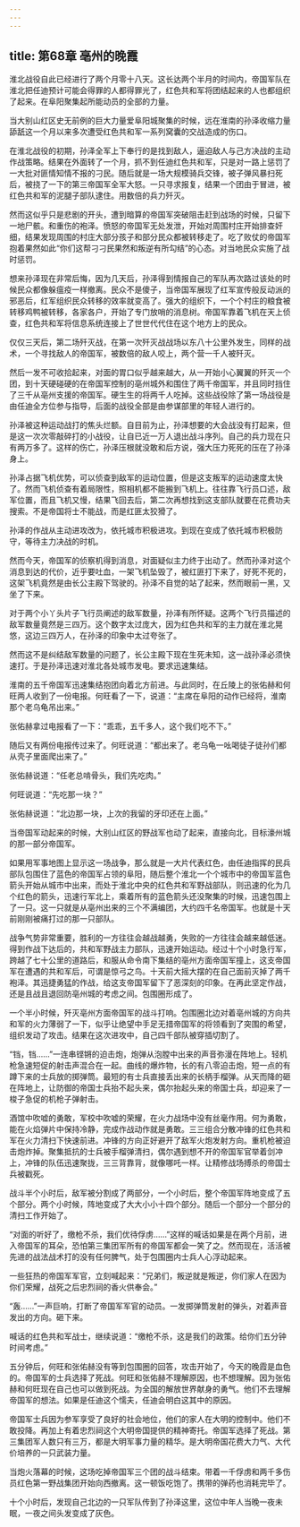 ```yaml
---
---
---
```

title: 第68章 亳州的晚霞
---



淮北战役自此已经进行了两个月零十八天。这长达两个半月的时间内，帝国军队在淮北把任迪预计可能会得罪的人都得罪光了，红色共和军将团结起来的人也都组织了起来。在阜阳聚集起所能动员的全部的力量。

当大别山红区史无前例的巨大力量爱阜阳城聚集的时候，远在淮南的孙泽收缩力量舔舐这一个月以来多次遭受红色共和军一系列窝囊的交战造成的伤口。

在淮北战役的初期，孙泽全军上下奉行的是找到敌人，逼迫敌人与己方决战的主动作战策略。结果在外面转了一个月，抓不到任迪红色共和军，只是对一路上惩罚了一大批对匪情知情不报的刁民。随后就是一场大规模骑兵交锋，被子弹风暴扫死后，被挠了一下的第三帝国军全军大怒。一只寻求报复，结果一个团由于冒进，被红色共和军的泥腿子部队逮住。用数倍的兵力歼灭。

然而这似乎只是悲剧的开头，遭到暗算的帝国军突破阻击赶到战场的时候，只留下一地尸骸。和重伤的袍泽。愤怒的帝国军无处发泄，开始对周围村庄开始排查奸细，结果发现周围的村庄大部分孩子和部分民众都被转移走了。吃了败仗的帝国军抱着果然如此“你们这帮刁刁民果然和叛逆有所勾结”的心态。对当地民众实施了战时惩罚。

想来孙泽现在非常后悔，因为几天后，孙泽得到情报自己的军队再次路过该处的时候民众都像躲瘟疫一样撤离。民众不是傻子，当帝国军展现了红军宣传般反动派的邪恶后，红军组织民众转移的效率就变高了。强大的组织下，一个个村庄的粮食被转移鸡鸭被转移，各家各户，开始了专门放哨的消息树。帝国军靠着飞机在天上侦查，红色共和军将信息系统连接上了世世代代住在这个地方上的民众。

仅仅三天后，第二场歼灭战，在第一次歼灭战战场以东八十公里外发生，同样的战术，一个寻找敌人的帝国军，被数倍的敌人咬上，两个营一千人被歼灭。

然后一发不可收拾起来，对面的胃口似乎越来越大，从一开始小心翼翼的歼灭一个团，到十天硬碰硬的在帝国军控制的亳州城外和围住了两千帝国军，并且同时挡住了三千从亳州支援的帝国军。硬生生的将两千人吃掉。这些战役除了第一场战役是由任迪全方位参与指导，后面的战役全部是由参谋部里的年轻人进行的。

孙泽被这种运动战打的焦头烂额。自目前为止，孙泽想要的大会战没有打起来，但是这一次次零敲碎打的小战役，让自已近一万人退出战斗序列。自己的兵力现在只有两万多了。这样的伤亡，孙泽压根就没敢和后方说，强大压力死死的压在了孙泽身上。

孙泽占据飞机优势，可以侦查到敌军的运动位置，但是这支叛军的运动速度太快了。然而飞机侦查有着局限性，照相机都不能搬到飞机上。往往靠飞行员口述，敌军位置，而且飞机又慢，结果飞回去后，第二次再想找到这支部队就要在花费功夫搜索。不是帝国将士不能战，而是红匪太狡猾了。

孙泽的作战从主动进攻改为，依托城市积极进攻。到现在变成了依托城市积极防守，等待主力决战的时机。

然而今天，帝国军的侦察机得到消息，对面疑似主力终于出动了。然而孙泽对这个消息到达的代价，近乎要吐血，一架飞机坠毁了，被红匪打下来了，好死不死的，这架飞机竟然是由长公主殿下驾驶的。孙泽不自觉的站了起来，然而眼前一黑，又坐了下来。

对于两个小丫头片子飞行员阐述的敌军数量，孙泽有所怀疑。这两个飞行员描述的敌军数量竟然是三四万。这个数字太过庞大，因为红色共和军的主力就在淮北晃悠，这边三四万人，在孙泽的印象中太过夸张了。

然而这不是纠结敌军数量的问题了，长公主殿下现在生死未知，这一战孙泽必须快速打。于是孙泽迅速对淮北各处城市发电。要求迅速集结。

淮南的五千帝国军迅速集结抱团向着北方前进。与此同时，在丘陵上的张佑赫和何旺两人收到了一份电报。何旺看了一下，说道：“主席在阜阳的动作已经将，淮南那个老乌龟吊出来。”

张佑赫拿过电报看了一下：“乖乖，五千多人，这个我们吃不下。”

随后又有两份电报传过来了。何旺说道：“都出来了。老乌龟一吆喝徒子徒孙们都从壳子里面爬出来了。”

张佑赫说道：“任老总啃骨头，我们先吃肉。”

何旺说道：“先吃那一块？”

张佑赫说道：“北边那一块，上次的我留的牙印还在上面。”

当帝国军动起来的时候，大别山红区的野战军也动了起来，直接向北，目标濠州城的那一部分帝国军。

如果用军事地图上显示这一场战争，那么就是一大片代表红色，由任迪指挥的民兵部队包围住了蓝色的帝国军占领的阜阳，随后整个淮北一个个城市中的帝国军蓝色箭头开始从城市中出来，而处于淮北中央的红色共和军野战部队，则迅速的化为几个红色的箭头，迅速行军北上，乘着所有的蓝色箭头还没聚集的时候，迅速包围上了一只。这一只就是从亳州出来的三个不满编团，大约四千名帝国军。也就是十天前刚刚被痛打过的那一只部队。

战争气势非常重要，胜利的一方往往会越战越勇，失败的一方往往会越来越低迷。得到作战下达后的，共和军野战主力部队，迅速开始运动。经过十个小时急行军，跨越了七十公里的道路后，和服从命令南下集结的亳州方面帝国军撞上，这支帝国军在遭遇的共和军后，可谓是惊弓之鸟。十天前大摇大摆的在自己面前灭掉了两千袍泽。其迅捷勇猛的作战，给这支帝国军留下了恶深刻的印象。在再此坚定作战，还是且战且退回防亳州城的考虑之间。包围圈形成了。

一个半小时候，歼灭亳州方面帝国军的战斗打响。包围圈北边对着亳州城的方向共和军的火力薄弱了一下，似乎让绝望中手足无措帝国军的将领看到了突围的希望，组织发动了攻击。结果在这次进攻中，自己四千部队被穿插切割了。

“铛，铛……”一连串铿锵的迫击炮，炮弹从泡膛中出来的声音弥漫在阵地上。轻机枪急速短促的射击声混合在一起。曲线的爆炸物，长的有八零迫击炮，短一点的有蹲下来的士兵放的掷弹筒。最短的有士兵直接丢出来的长柄手榴弹。从天而降的砸在阵地上，让防御的帝国士兵抬不起头来，偶尔抬起头来的帝国士兵，却迎来了一梭子急促的机枪子弹射击。

酒馆中吹嘘的勇敢，军校中吹嘘的荣耀，在火力战场中没有丝毫作用。何为勇敢，能在火焰弹片中保持冷静，完成作战动作就是勇敢。三三组合分散冲锋的红色共和军在火力清扫下快速前进。冲锋的方向正好避开了敌军火炮发射方向。重机枪被迫击炮炸掉。聚集抵抗的士兵被手榴弹清扫，偶尔遇到想不开的帝国军官举着剑冲上，冲锋的队伍迅速聚拢，三三背靠背，就像哪吒一样。让精修战场搏杀的帝国士兵被戳死。

战斗半个小时后，敌军被分割成了两部分，一个小时后，整个帝国军阵地变成了五个部分。两个小时候，阵地变成了大大小小十四个部分。随后一个部分一个部分的清扫工作开始了。

“对面的听好了，缴枪不杀，我们优待俘虏……”这样的喊话如果是在两个月前，进入帝国军的耳朵，恐怕第三集团军所有的帝国军都会一笑了之。然而现在，活活被先进的战法战术打的没有任何脾气，处于包围圈内士兵人心浮动起来。

一些狂热的帝国军军官，立刻喊起来：“兄弟们，叛逆就是叛逆，你们家人在因为你们荣耀，战死之后忠烈祠的香火供奉会。”

“轰……”一声巨响，打断了帝国军军官的动员。一发掷弹筒发射的弹头，对着声音发出的方向。砸下来。

喊话的红色共和军战士，继续说道：“缴枪不杀，这是我们的政策。给你们五分钟时间考虑。”

五分钟后，何旺和张佑赫没有等到包围圈的回答，攻击开始了，今天的晚霞是血色的。帝国军的士兵选择了死战。何旺和张佑赫不理解原因，也不想理解。因为张佑赫和何旺现在自己也可以做到死战。为全国的解放世界献身的勇气。他们不去理解帝国军的想法。如果是任迪这个懦夫，任迪会明白这其中的原因。

帝国军士兵因为参军享受了良好的社会地位，他们的家人在大明的控制中。他们不敢投降。再加上有着忠烈祠这个大明帝国提供的精神寄托。帝国军选择了死战。第三集团军人数只有三万，都是大明军事力量的精华。是大明帝国花费大力气、大代价培养的一只武装力量。

当炮火落幕的时候，这场吃掉帝国军三个团的战斗结束。带着一千俘虏和两千多伤员红色第一野战集团开始向西撤离。这一顿饭吃饱了。携带的弹药也消耗完毕了。

十个小时后，发现自己北边的一只军队传到了孙泽这里，这位中年人当晚一夜未眠，一夜之间头发变成了灰色。